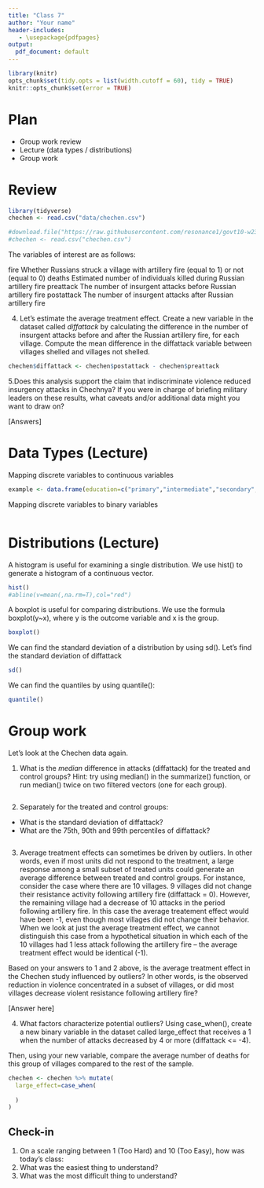 ```yaml
---
title: "Class 7"
author: "Your name"
header-includes:
   - \usepackage{pdfpages}
output:
  pdf_document: default
---
```


```r
library(knitr)
opts_chunk$set(tidy.opts = list(width.cutoff = 60), tidy = TRUE)
knitr::opts_chunk$set(error = TRUE)
```

# Plan
* Group work review
* Lecture (data types / distributions)
* Group work

# Review 

```r
library(tidyverse)
chechen <- read.csv("data/chechen.csv")

#download.file("https://raw.githubusercontent.com/resonance1/govt10-w23/main/Class%20Sessions/data/chechen.csv","chechen.csv")
#chechen <- read.csv("chechen.csv")

```

The variables of interest are as follows:

fire            Whether Russians struck a village with artillery fire (equal to 1) or not (equal to 0)
deaths          Estimated number of individuals killed during Russian artillery fire
preattack       The number of insurgent attacks before Russian artillery fire
postattack      The number of insurgent attacks after Russian artillery fire

4. Let's estimate the average treatment effect. Create a new variable in the dataset called _diffattack_ by calculating the difference in the number of insurgent attacks before and after the Russian artillery fire, for each village. Compute the mean difference in the diffattack variable between villages shelled and villages not shelled. 

```r
chechen$diffattack <- chechen$postattack - chechen$preattack

```

5.Does this analysis support the claim that indiscriminate violence reduced insurgency attacks in Chechnya? If you were in charge of briefing military leaders on these results, what caveats and/or additional data might you want to draw on?

[Answers]


# Data Types (Lecture)

Mapping discrete variables to continuous variables

```r

example <- data.frame(education=c("primary","intermediate","secondary","advanced"))

```

Mapping discrete variables to binary variables

```r

```

# Distributions (Lecture)

A histogram is useful for examining a single distribution. We use hist() to generate a histogram of a continuous vector. 

```r

hist()
#abline(v=mean(,na.rm=T),col="red")

```

A boxplot is useful for comparing distributions. We use the formula boxplot(y~x), where y is the outcome variable and x is the group.

```r

boxplot()

```

We can find the standard deviation of a distribution by using sd(). Let's find the standard deviation of diffattack

```r

sd()

```

We can find the quantiles by using quantile():

```r

quantile()

```


# Group work

Let's look at the Chechen data again.

1. What is the *median* difference in attacks (diffattack) for the treated and control groups? Hint: try using median() in the summarize() function, or run median() twice on two filtered vectors (one for each group).

```r

```

2. Separately for the treated and control groups:

- What is the standard deviation of diffattack?
- What are the 75th, 90th and 99th percentiles of diffattack?


```r

```

3. Average treatment effects can sometimes be driven by outliers. In other words, even if most units did not respond to the treatment, a large response among a small subset of treated units could generate an average difference between treated and control groups. For instance, consider the case where there are 10 villages. 9 villages did not change their resistance activity following artillery fire (diffattack = 0). However, the remaining village had a decrease of 10 attacks in the period following artillery fire. In this case the average treatement effect would have been -1, even though most villages did not change their behavior. When we look at just the average treatment effect, we cannot distinguish this case from a hypothetical situation in which each of the 10 villages had 1 less attack following the artillery fire -- the average treatment effect would be identical (-1).

Based on your answers to 1 and 2 above, is the average treatment effect in the Chechen study influenced by outliers? In other words, is the observed reduction in violence concentrated in a subset of villages, or did most villages decrease violent resistance following artillery fire?

[Answer here]


4. What factors characterize potential outliers? Using case_when(), create a new binary variable in the dataset called large_effect that receives a 1 when
the number of attacks decreased by 4 or more (diffattack <= -4).

Then, using your new variable, compare the average number of deaths for this group of villages compared to the rest of the sample. 

```r

chechen <- chechen %>% mutate(
  large_effect=case_when(
    
  )
)


```



## Check-in

1. On a scale ranging between 1 (Too Hard) and 10 (Too Easy), how was today's class: 
2. What was the easiest thing to understand?
3. What was the most difficult thing to understand?

